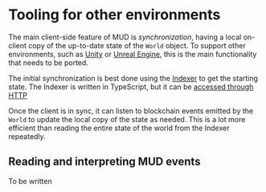 # Tooling for other environments

The main client-side feature of MUD is _synchronization_, having a local on-client copy of the up-to-date state of the `World` object.
To support other environments, such as [Unity](https://unity.com/) or [Unreal Engine](https://www.unrealengine.com/), this is the main functionality that needs to be ported.

The initial synchronization is best done using the [Indexer](indexer) to get the starting state.
The Indexer is written in TypeScript, but it can be [accessed through HTTP](./indexer#using-http)

Once the client is in sync, it can listen to blockchain events emitted by the `World` to update the local copy of the state as needed.
This is a lot more efficient than reading the entire state of the world from the Indexer repeatedly.

## Reading and interpreting MUD events

To be written

